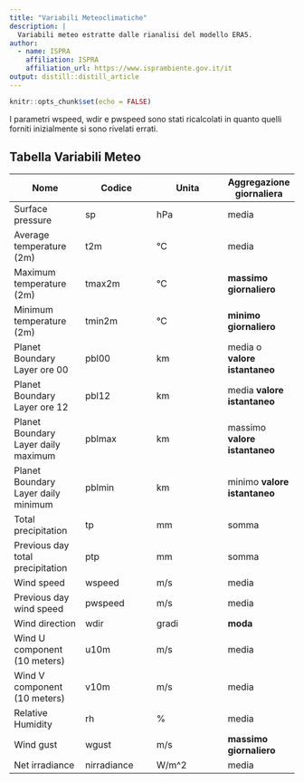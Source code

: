 ```yaml
---
title: "Variabili Meteoclimatiche"
description: |
  Variabili meteo estratte dalle rianalisi del modello ERA5.
author:
  - name: ISPRA
    affiliation: ISPRA
    affiliation_url: https://www.isprambiente.gov.it/it
output: distill::distill_article
---
```


```r
knitr::opts_chunk$set(echo = FALSE)
```


I parametri wspeed, wdir e pwspeed sono stati ricalcolati in quanto quelli forniti inizialmente si sono rivelati errati.

## Tabella Variabili Meteo

| Nome | Codice | Unita | Aggregazione giornaliera |
| ---| --- | --- | --- |
| Surface pressure | sp | hPa | media |
| Average temperature (2m) | t2m | °C | media |
| Maximum temperature (2m) | tmax2m | °C | **massimo giornaliero** |
| Minimum temperature (2m) | tmin2m |  °C | **minimo giornaliero** |
| Planet Boundary Layer ore 00 | pbl00 | km | media o **valore istantaneo** |
| Planet Boundary Layer ore 12 | pbl12 | km | media **valore istantaneo** |
| Planet Boundary Layer daily maximum | pblmax | km | massimo **valore istantaneo** |
| Planet Boundary Layer daily minimum | pblmin | km | minimo **valore istantaneo** |
| Total precipitation | tp | mm | somma |
| Previous day total precipitation | ptp | mm | somma |
| Wind speed | wspeed | m/s | media |
| Previous day wind speed | pwspeed | m/s | media |
| Wind direction | wdir | gradi | **moda** |
| Wind U component (10 meters) | u10m | m/s  | media |
| Wind V component (10 meters) | v10m | m/s  | media |
| Relative Humidity | rh | % | media |
| Wind gust | wgust | m/s | **massimo giornaliero**  | media |
| Net irradiance | nirradiance | W/m^2 | media |






